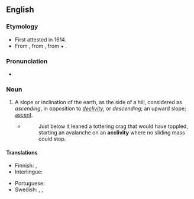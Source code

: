==English==

===Etymology===
{{PIE root|en|ḱley}}
* First attested in 1614.
* From {{etyl|la|en}} {{m|la|acclīvitās}}, from {{m|la|acclīvis||ascending}}, from {{m|la|ad}} + {{m|la|clīvus||slope}}.

===Pronunciation===
* {{IPA|en|/ə.ˈklɪv.ə.ti/}}

===Noun===
{{en-noun|new=1}}

# {{lb|en|geomorphology}} A slope or inclination of the earth, as the side of a hill, considered as ''ascending'', in opposition to ''[[declivity]]'', or ''descending''; an upward slope; [[ascent]].
#* {{RQ:Grey Riders|8}}
#*: Just below it leaned a tottering crag that would have toppled, starting an avalanche on an '''acclivity''' where no sliding mass could stop.

====Translations====
{{trans-top|slope or inclination considered as "ascending"}}
* Finnish: {{t+|fi|ylämäki}}, {{t+|fi|nousu}}
* Interlingue: {{t|ie|declive}}
{{trans-mid}}
* Portuguese: {{t|pt|aclividade|f}}
* Swedish: {{t+|sv|sluttning}}, {{t+|sv|stigning}}, {{t+|sv|stigning}}
{{trans-bottom}}